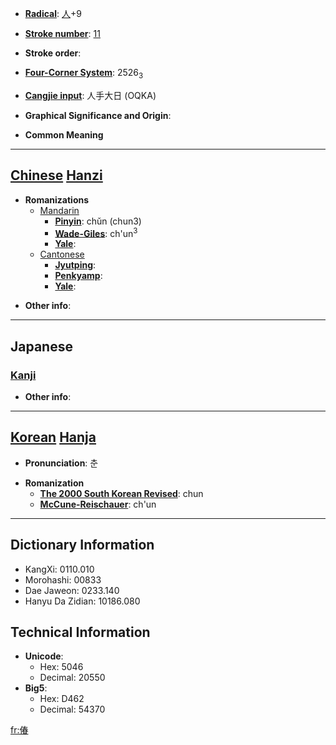 * '''[[Wiktionary:Chinese radical index| Radical]]''': [[Wiktionary:Chinese radical index 人|人]]+9

* '''[[Wiktionary:Chinese total strokes index|Stroke number]]''': [[Wiktionary:Chinese total strokes index 11|11]]

* '''Stroke order''': 

* '''[[Wiktionary:Chinese four corner index|Four-Corner System]]''': 2526<sub>3</sub>

* '''[[Wiktionary:Chinese Cangjie index|Cangjie input]]''': 人手大日 (OQKA)

* '''Graphical Significance and Origin''': 

* '''Common Meaning'''

----

== [[Chinese]] [[Hanzi]] ==

* '''Romanizations'''
** [[Mandarin]]
*** '''[[Pinyin]]''': chǔn (chun3)
*** '''[[Wade-Giles]]''': ch'un<sup>3</sup>
*** '''[[Yale]]''': 
**[[Cantonese]]
***'''[[Jyutping]]''':
***'''[[Penkyamp]]''': 
***'''[[Yale]]''': 

* '''Other info''': 

----

==Japanese==
===[[Kanji]]===
{{kanji|on readings=[[しゅん]] (shun)
|kun readings=[[あつい]] (atsui), [[うごめく]] (ugomeku)
}}

* '''Other info''':  

----

== [[Korean]] [[Hanja]] ==

* '''Pronunciation''': 춘

* '''Romanization'''
** '''[[The 2000 South Korean Revised Romanization|The 2000 South Korean Revised]]''': chun
** '''[[McCune-Reischauer]]''': ch'un

----

== Dictionary Information ==

* KangXi: 0110.010
* Morohashi: 00833
* Dae Jaweon: 0233.140
* Hanyu Da Zidian: 10186.080

== Technical Information ==

* '''Unicode''':
** Hex: 5046
** Decimal: 20550
* '''Big5''':
** Hex: D462
** Decimal: 54370

[[fr:偆]]